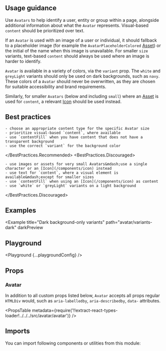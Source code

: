 


<Layout title="Avatar" description="Visually represents the identity of a user, group or entity.">

## Usage guidance

Use `Avatars` to help identify a user, entity or group within a page, alongside additional information about what the `Avatar` represents. Visual-based `content` should be prioritized over text.

If an `Avatar` is used with an image of a user or individual, it should fallback to a placeholder image (for example the `AvatarPlaceholderColored` [Asset](/components/asset/#other-assets)) or the initial of the name when this image is unavailable. For smaller `size` variants, text-based `content` should always be used where an image is harder to identify.

`Avatar` is available in a variety of colors, via the `variant` prop. The `white` and `greyLight` variants should only be used on dark backgrounds, such as `navy`. These colors of a `Avatar` should never be overwritten, as they are chosen for suitable accessibility and brand requirements.

Similarly, for smaller `Avatars` (below and including `small`) where an [Asset](/components/asset) is used for `content`, a relevant [Icon](/components/icon) should be used instead.

## Best practices

<BestPractices>
  <BestPractices.Recommended>

    - choose an appropriate content type for the specific Avatar size
    - prioritize visual-based `content`, where available
    - use `contentFill` when you have content that does not have a transparent background
    - use the correct `variant` for the background color

  </BestPractices.Recommended>
  <BestPractices.Discouraged>

    - use images or assets for very small Avatars&mdash;use a single character or an [Icon](/components/icon) instead
    - use text for `content`, where a visual element is available&mdash;except for smaller sizes
    - use `contentFill` when using an [Icon](/components/icon) as content
    - use `white` or `greyLight` variants on a light background

  </BestPractices.Discouraged>
</BestPractices>

## Examples

<Example title="Basic usage" path="avatar/basic-usage">
  <BasicUsage />
</Example>

<Example title="Variants" path="avatar/variants">
  <Variants />
</Example>

<Example
  title="Dark background-only variants"
  path="avatar/variants-dark"
  darkPreview
>
  <DarkVariants />
</Example>

<Example title="Sizes" path="avatar/sizes">
  <Sizes />
</Example>

<Example title="Fill whole avatar space" path="avatar/content-fill">
  <ContentFill />
</Example>

## Playground

<Playground {...playgroundConfig} />

## Props

### Avatar

In addition to all custom props listed below, `Avatar` accepts all props regular `HTMLDiv` would, such as `aria-labelledby`, `aria-describedby`, `data-` attributes.

<PropsTable
  metadata={require('!!extract-react-types-loader!../../../src/avatar/avatar')}
/>

## Imports

You can import following components or utilities from this module:

<Imports module={AvatarExports} path="@datacamp/waffles/avatar" />

</Layout>
